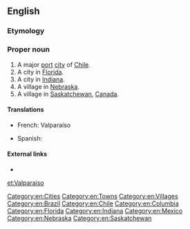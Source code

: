 {{also|Valparaíso}}
==English==

===Etymology===
{{rfe}}

===Proper noun===
{{en-proper noun}}

# A major [[port]] [[city]] of [[Chile]].
# A city in [[Florida]].
# A city in [[Indiana]].
# A village in [[Nebraska]].
# A village in [[Saskatchewan]], [[Canada]].

====Translations====
{{trans-top|city}}
* French: Valparaíso
{{trans-mid}}
* Spanish: {{t+|es|Valparaíso}}
{{trans-bottom}}

====External links====
* {{pedia}}

[[Category:en:Cities]]
[[Category:en:Towns]]
[[Category:en:Villages]]
[[Category:en:Brazil]]
[[Category:en:Chile]]
[[Category:en:Columbia]]
[[Category:en:Florida]]
[[Category:en:Indiana]]
[[Category:en:Mexico]]
[[Category:en:Nebraska]]
[[Category:en:Saskatchewan]]

[[et:Valparaiso]]